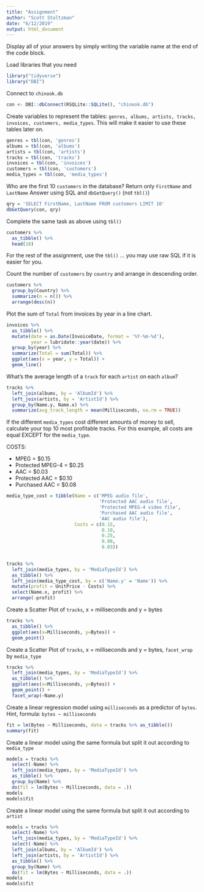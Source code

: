 ```yaml
---
title: "Assignment"
author: "Scott Stoltzman"
date: "6/12/2019"
output: html_document
---
```


Display all of your answers by simply writing the variable name at the end of the code block.

Load libraries that you need
```r
library("tidyverse")
library("DBI")
```

Connect to `chinook.db`
```r
con <- DBI::dbConnect(RSQLite::SQLite(), "chinook.db")
```


Create variables to represent the tables: `genres, albums, artists, tracks, invoices, customers, media_types`. This will make it easier to use these tables later on.
```r
genres = tbl(con, 'genres')
albums = tbl(con, 'albums')
artists = tbl(con, 'artists')
tracks = tbl(con, 'tracks')
invoices = tbl(con, 'invoices')
customers = tbl(con, 'customers')
media_types = tbl(con, 'media_types')
```


Who are the first 10 `customers` in the database? Return only `FirstName` and `LastName`
Answer using SQL and `dbGetQuery()` (not `tbl()`)
```r
qry = 'SELECT FirstName, LastName FROM customers LIMIT 10'
dbGetQuery(con, qry)
```

Complete the same task as above using `tbl()`
```r
customers %>% 
  as_tibble() %>%
  head(10)
```


For the rest of the assignment, use the `tbl()` ... you may use raw SQL if it is easier for you.


Count the number of `customers` by `country` and arrange in descending order.
```r
customers %>%
  group_by(Country) %>%
  summarize(n = n()) %>%
  arrange(desc(n))
```


Plot the sum of `Total` from invoices by year in a line chart.
```r
invoices %>%
  as_tibble() %>%
  mutate(date = as.Date(InvoiceDate, format = '%Y-%m-%d'),
         year = lubridate::year(date)) %>%
  group_by(year) %>%
  summarize(Total = sum(Total)) %>%
  ggplot(aes(x = year, y = Total)) + 
  geom_line()
```


What's the average length of a `track` for each `artist` on each `album`?
```r
tracks %>%
  left_join(albums, by = 'AlbumId') %>%
  left_join(artists, by = 'ArtistId') %>%
  group_by(Name.y, Name.x) %>%
  summarize(avg_track_length = mean(Milliseconds, na.rm = TRUE))
```



If the different `media_types` cost different amounts of money to sell, calculate your top 10 most profitable tracks. For this example, all costs are equal EXCEPT for the `media_type`.  

COSTS:  

  - MPEG = $0.15
  - Protected MPEG-4 = $0.25
  - AAC = $0.03
  - Protected AAC = $0.10
  - Purchased AAC = $0.08
  
```r
media_type_cost = tibble(Name = c('MPEG audio file', 
                                  'Protected AAC audio file',
                                  'Protected MPEG-4 video file',
                                  'Purchased AAC audio file',
                                  'AAC audio file'),
                         Costs = c(0.15,
                                   0.10,
                                   0.25,
                                   0.08,
                                   0.03))
 

tracks %>% 
  left_join(media_types, by = 'MediaTypeId') %>%
  as_tibble() %>%
  left_join(media_type_cost, by = c('Name.y' = 'Name')) %>%
  mutate(profit = UnitPrice - Costs) %>%
  select(Name.x, profit) %>%
  arrange(-profit)

```


Create a Scatter Plot of `tracks`, x = milliseconds and y = bytes 
```r
tracks %>% 
  as_tibble() %>% 
  ggplot(aes(x=Milliseconds, y=Bytes)) + 
  geom_point()
```


Create a Scatter Plot of `tracks`, x = milliseconds and y = bytes, `facet_wrap` by `media_type`
```r
tracks %>%
  left_join(media_types, by = 'MediaTypeId') %>% 
  as_tibble() %>% 
  ggplot(aes(x=Milliseconds, y=Bytes)) + 
  geom_point() + 
  facet_wrap(~Name.y)
```


Create a linear regression model using `milliseconds` as a predictor of `bytes`. Hint, formula: `bytes ~ milliseconds`
```r
fit = lm(Bytes ~ Milliseconds, data = tracks %>% as_tibble())
summary(fit)
```


Create a linear model using the same formula but split it out according to `media_type`
```r
models = tracks %>% 
  select(-Name) %>%
  left_join(media_types, by = 'MediaTypeId') %>%
  as_tibble() %>%
  group_by(Name) %>%
  do(fit = lm(Bytes ~ Milliseconds, data = .))
models
models$fit
```


Create a linear model using the same formula but split it out according to `artist`
```r
models = tracks %>% 
  select(-Name) %>%
  left_join(media_types, by = 'MediaTypeId') %>%
  select(-Name) %>%
  left_join(albums, by = 'AlbumId') %>%
  left_join(artists, by = 'ArtistId') %>%
  as_tibble() %>%
  group_by(Name) %>%
  do(fit = lm(Bytes ~ Milliseconds, data = .))
models
models$fit
```

